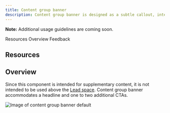 ```yaml
---
title: Content group banner
description: Content group banner is designed as a subtle callout, intended for tangential information or announcements that are supplementary to the page's primary focus.
---
```



<ComponentDescription name="Content group banner" type="layout" />

<InlineNotification>

**Note:** Additional usage guidelines are coming soon.

</InlineNotification>

<AnchorLinks>

<AnchorLink>Resources</AnchorLink>
<AnchorLink>Overview</AnchorLink>
<AnchorLink>Feedback</AnchorLink>

</AnchorLinks>

## Resources
<ResourceLinks name="Content group banner" type="layout" />

## Overview

Since this component is intended for supplementary content, it is not intended to be used above the [Lead space](https://www.ibm.com/standards/carbon/components/leadspace). Content group banner accommodates a headline and one to two additional CTAs.

![Image of content group banner default](../../images/component/content-group-banner/default.jpg)

<ComponentFooter name="Content group banner" type="layout" />
